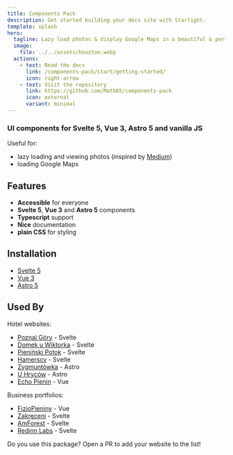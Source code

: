 ```yaml
---
title: Components Pack
description: Get started building your docs site with Starlight.
template: splash
hero:
  tagline: Lazy load photos & display Google Maps in a beautiful & performant manner!
  image:
    file: ../../assets/houston.webp
  actions:
    - text: Read the docs
      link: /components-pack/start/getting-started/
      icon: right-arrow
    - text: Visit the repository
      link: https://github.com/Matb85/components-pack
      icon: external
      variant: minimal
---
```



### UI components for Svelte 5, Vue 3, Astro 5 and vanilla JS

Useful for:
- lazy loading and viewing photos (inspired by [Medium](https://medium.com/))
- loading Google Maps

## Features

- **Accessible** for everyone
- **Svelte 5**, **Vue 3** and **Astro 5** components
- **Typescript** support
- **Nice** documentation
- **plain CSS** for styling

## Installation

- [Svelte 5](https://matb85.github.io/components-pack/svelte-pack/introduction/)
- [Vue 3](https://matb85.github.io/components-pack/vue-pack/introduction/)
- [Astro 5](https://matb85.github.io/components-pack/astro-pack/introduction/)

## Used By

Hotel websites:
- [Poznaj Góry](https://poznajgory.pl) - Svelte
- [Domek u Wiktorka](https://domekuwiktorka.pl) - Svelte
- [Pieniński Potok](https://pieninskipotok.pl) - Svelte
- [Hamerscy](https://hamerscy.pl) - Svelte
- [Zygmuntówka](https://zygmuntowkaknd.pl) - Astro
- [U Hryców](https://uhrycow.pl) - Astro
- [Echo Pienin](https://echopienin.pl) - Vue

Business portfolios:
- [FizjoPieniny](https://fizjopieniny.pl) - Vue
- [Zakręceni](https://zakreceni.pl) - Svelte
- [AmForest](https://amforest.pl) - Svelte
- [Redinn Labs](https://redinnlabs.com) - Svelte

Do you use this package? Open a PR to add your website to the list!